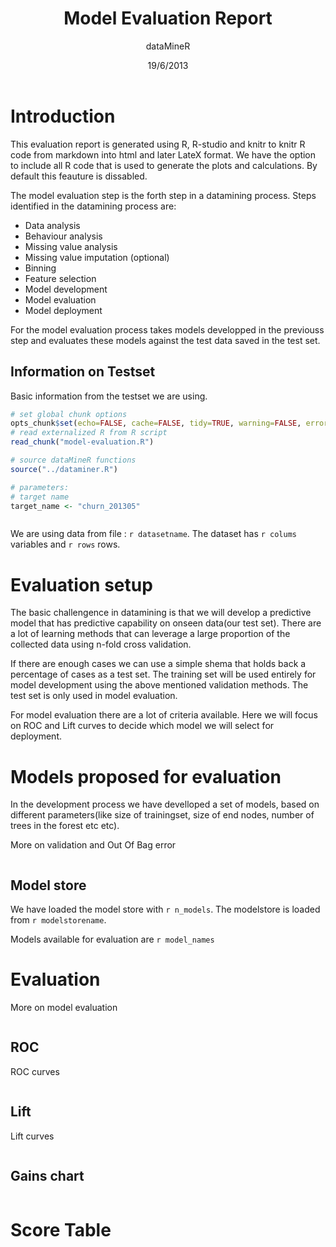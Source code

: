 % Model Evaluation Report
% dataMineR
% 19/6/2013


Introduction
============

This evaluation report is generated using R, R-studio and knitr to knitr R code from markdown into html and later LateX format. We have the option to include all R code that is used to generate the plots and calculations. By default this feauture is dissabled.

The model evaluation step is the forth step in a datamining process.
Steps identified in the datamining process are: 

* Data analysis 
* Behaviour analysis 
* Missing value analysis 
* Missing value imputation (optional) 
* Binning 
* Feature selection 
* Model development 
* Model evaluation
* Model deployment

For the model evaluation process takes models developped in the previouss step and evaluates these models against the test data saved in the test set.


Information on Testset 
------------------------------------
Basic information from the testset we are using.

```r
# set global chunk options 
opts_chunk$set(echo=FALSE, cache=FALSE, tidy=TRUE, warning=FALSE, error=TRUE)
# read externalized R from R script
read_chunk("model-evaluation.R")

# source dataMineR functions
source("../dataminer.R")

# parameters:
# target name
target_name <- "churn_201305"

```


```r

```
We are using data from file : `r datasetname`. The dataset has `r colums` variables and `r rows` rows.


Evaluation setup
==========================

The basic challengence in datamining is that we will develop a predictive model that has predictive capability on onseen data(our test set). There are a lot of learning methods that can leverage a large proportion of the collected data using n-fold cross validation.

If there are enough cases we can use a simple shema that holds back a percentage of cases as a test set. The training set will be used entirely for model development using the above mentioned validation methods. The test set is only used in model evaluation.

For model evaluation there are a lot of criteria available. Here we will focus on ROC and Lift curves to decide which model we will select for deployment.

Models proposed for evaluation
=========================

In the development process we have develloped a set of models, based on different parameters(like size of trainingset, size of end nodes, number of trees in the forest etc etc).  

More on validation and Out Of Bag error

```r

```

Model store
-------------------------------------
We have loaded the model store with `r n_models`. The modelstore is loaded from `r modelstorename`.

Models available for evaluation are `r model_names`

Evaluation
========================

More on model evaluation

```r

```

ROC
------------------------

ROC curves

```r

```


Lift
-----------------------

Lift curves

```r

```

Gains chart
-----------------------

```r

```


Score Table
=======================

```r

```
